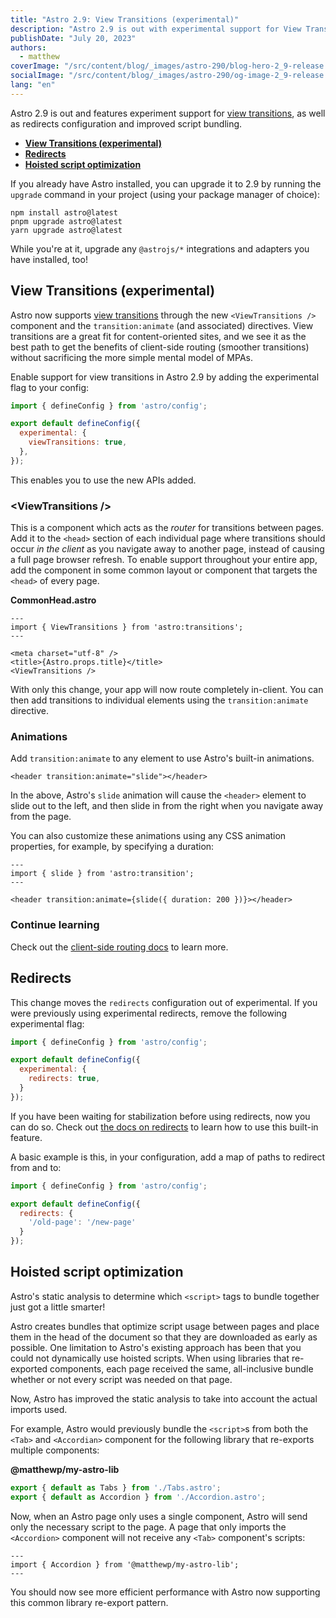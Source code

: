 ```yaml
---
title: "Astro 2.9: View Transitions (experimental)"
description: "Astro 2.9 is out with experimental support for View Transitions, allowing smooth page transitions."
publishDate: "July 20, 2023"
authors:
  - matthew
coverImage: "/src/content/blog/_images/astro-290/blog-hero-2_9-release.jpg"
socialImage: "/src/content/blog/_images/astro-290/og-image-2_9-release.jpg"
lang: "en"
---
```


Astro 2.9 is out and features experiment support for [view transitions](https://developer.chrome.com/docs/web-platform/view-transitions/), as well as redirects configuration and improved script bundling.

- **[View Transitions (experimental)](#view-transitions-experimental)**
- **[Redirects](#redirects)**
- **[Hoisted script optimization](#hoisted-script-optimization)**

If you already have Astro installed, you can upgrade it to 2.9 by running the `upgrade` command in your project (using your package manager of choice):

```
npm install astro@latest
pnpm upgrade astro@latest
yarn upgrade astro@latest
```

While you're at it, upgrade any `@astrojs/*` integrations and adapters you have installed, too!

## View Transitions (experimental)

Astro now supports [view transitions](https://developer.chrome.com/docs/web-platform/view-transitions/) through the new `<ViewTransitions />` component and the `transition:animate` (and associated) directives. View transitions are a great fit for content-oriented sites, and we see it as the best path to get the benefits of client-side routing (smoother transitions) without sacrificing the more simple mental model of MPAs.

Enable support for view transitions in Astro 2.9 by adding the experimental flag to your config:

```js
import { defineConfig } from 'astro/config';

export default defineConfig({
  experimental: {
    viewTransitions: true,
  },
});
```

This enables you to use the new APIs added.

### &lt;ViewTransitions /&gt;

This is a component which acts as the _router_ for transitions between pages. Add it to the `<head>` section of each individual page where transitions should occur _in the client_ as you navigate away to another page, instead of causing a full page browser refresh. To enable support throughout your entire app, add the component in some common layout or component that targets the `<head>` of every page.

**CommonHead.astro**

```astro
---
import { ViewTransitions } from 'astro:transitions';
---

<meta charset="utf-8" />
<title>{Astro.props.title}</title>
<ViewTransitions />
```

With only this change, your app will now route completely in-client. You can then add transitions to individual elements using the `transition:animate` directive.

### Animations

Add `transition:animate` to any element to use Astro's built-in animations.

```astro
<header transition:animate="slide"></header>
```

In the above, Astro's `slide` animation will cause the `<header>` element to slide out to the left, and then slide in from the right when you navigate away from the page.

You can also customize these animations using any CSS animation properties, for example, by specifying a duration:

```astro
---
import { slide } from 'astro:transition';
---

<header transition:animate={slide({ duration: 200 })}></header>
```

### Continue learning

Check out the [client-side routing docs](https://docs.astro.build/en/guides/client-side-routing/) to learn more.

## Redirects

This change moves the `redirects` configuration out of experimental. If you were previously using experimental redirects, remove the following experimental flag:

```js
import { defineConfig } from 'astro/config';

export default defineConfig({
  experimental: {
    redirects: true,
  }
});
```

If you have been waiting for stabilization before using redirects, now you can do so. Check out [the docs on redirects](https://docs.astro.build/en/core-concepts/routing/#redirects) to learn how to use this built-in feature.

A basic example is this, in your configuration, add a map of paths to redirect from and to:

```js
import { defineConfig } from 'astro/config';

export default defineConfig({
  redirects: {
    '/old-page': '/new-page'
  }
});
```

## Hoisted script optimization

Astro's static analysis to determine which `<script>` tags to bundle together just got a little smarter!

Astro creates bundles that optimize script usage between pages and place them in the head of the document so that they are downloaded as early as possible. One limitation to Astro's existing approach has been that you could not dynamically use hoisted scripts. When using libraries that re-exported components, each page received the same, all-inclusive bundle whether or not every script was needed on that page.

Now, Astro has improved the static analysis to take into account the actual imports used.

For example, Astro would previously bundle the `<script>`s from both the `<Tab>` and `<Accordian>` component for the following library that re-exports multiple components:

**@matthewp/my-astro-lib**

```js
export { default as Tabs } from './Tabs.astro';
export { default as Accordion } from './Accordion.astro';
```

Now, when an Astro page only uses a single component, Astro will send only the necessary script to the page. A page that only imports the `<Accordion>` component will not receive any `<Tab>` component's scripts:

```astro
---
import { Accordion } from '@matthewp/my-astro-lib';
---
```

You should now see more efficient performance with Astro now supporting this common library re-export pattern.